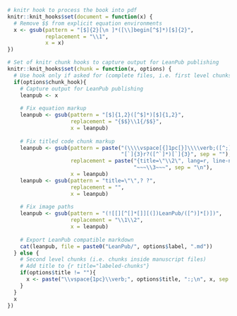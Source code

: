 
```r
# knitr hook to process the book into pdf
knitr::knit_hooks$set(document = function(x) {
  # Remove $$ from explicit equation environments 
  x <- gsub(pattern = "[$]{2}[\n ]*([\\]begin[^$]*)[$]{2}",
            replacement = "\\1",
            x = x)
})

# Set of knitr chunk hooks to capture output for LeanPub publishing
knitr::knit_hooks$set(chunk = function(x, options) {
  # Use hook only if asked for (complete files, i.e. first level chunks)
  if(options$chunk_hook){
    # Capture output for LeanPub publishing
    leanpub <- x
    
    # Fix equation markup
    leanpub <- gsub(pattern = "[$]{1,2}([^$]*)[$]{1,2}",
                    replacement = "{$$}\\1{/$$}",
                    x = leanpub)
    
    # Fix titled code chunk markup
    leanpub <- gsub(pattern = paste("(\\\\vspace[{]1pc[}]\\\\verb;([^;]*);[[:space:]]*)?",
                                    "[`]{3}r?([^`]*)[`]{3}", sep = ""),
                    replacement = paste("{title=\"\\2\", lang=r, line-numbers=off}",
                                        "~~~\\3~~~", sep = "\n"),
                    x = leanpub)
    leanpub <- gsub(pattern = "title=\"\",? ?",
                    replacement = "",
                    x = leanpub)
    
    # Fix image paths
    leanpub <- gsub(pattern = "(![[][^[]*[]][(])LeanPub/([^)]*[)])",
                    replacement = "\\1\\2",
                    x = leanpub)
    
    # Export LeanPub compatible markdown
    cat(leanpub, file = paste0("LeanPub/", options$label, ".md"))
  } else {
    # Second level chunks (i.e. chunks inside manuscript files)
    # Add title to {r title="labeled-chunks"}
    if(options$title != ""){
      x <- paste("\\vspace{1pc}\\verb;", options$title, ":;\n", x, sep = "")
    }
  }
  x
})
```

